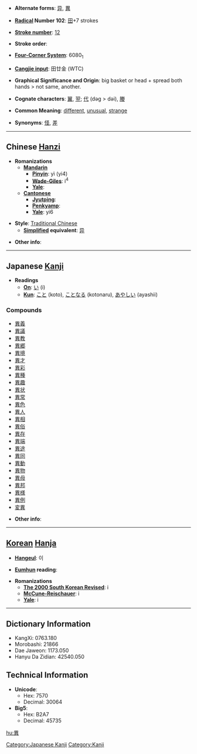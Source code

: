 * '''Alternate forms''': [[异]], [[異]]

* '''[[Wiktionary:Chinese radical index| Radical]] Number 102''': [[Wiktionary:Chinese radical index 田|田]]+7 strokes

* '''[[Wiktionary:Chinese total strokes index|Stroke number]]''': [[Wiktionary:Chinese total strokes index 12|12]]

* '''Stroke order''': 

* '''[[Wiktionary:Chinese four corner index|Four-Corner System]]''': 6080<sub>1</sub>

* '''[[Wiktionary:Chinese Cangjie index|Cangjie input]]''': 田廿金 (WTC)

* '''Graphical Significance and Origin''': big basket or head + spread both hands > not same, another.

* '''Cognate characters''': [[翼]], [[翌]]; [[代]] (dəg > dəi), [[媵]]

* '''Common Meaning''': [[different]], [[unusual]], [[strange]]

* '''Synonyms''': [[怪]], [[差]]

----

== Chinese [[Hanzi]] ==

* '''Romanizations'''
** '''[[Mandarin]]'''
*** '''[[Pinyin]]''': yì (yi4)
*** '''[[Wade-Giles]]''': i<sup>4</sup>
*** '''[[Yale]]''': 
** '''[[Cantonese]]'''
*** '''[[Jyutping]]''':
*** '''[[Penkyamp]]''': 
*** '''[[Yale]]''': yi6

* '''Style''': [[Traditional Chinese]] 
** '''[[Simplified Chinese|Simplified]] equivalent''': [[异]]

* '''Other info''': 

----

== Japanese [[Kanji]] ==

* '''Readings'''
** '''[[On]]''': [[い]] (i)
** '''[[Kun]]''': [[こと]] (koto), [[ことなる]] (kotonaru), [[あやしい]] (ayashii)

===Compounds===
*[[異義]]
*[[異議]]
*[[異教]]
*[[異郷]]
*[[異境]]
*[[異才]]
*[[異彩]]
*[[異種]]
*[[異趣]]
*[[異状]]
*[[異常]]
*[[異色]]
*[[異人]]
*[[異相]]
*[[異俗]]
*[[異存]]
*[[異端]]
*[[異途]]
*[[異同]]
*[[異動]]
*[[異物]]
*[[異母]]
*[[異邦]]
*[[異様]]
*[[異例]]
*[[変異]]

* '''Other info''':  

----

== [[Korean]] [[Hanja]] ==

* '''[[Hangeul]]''': 이

* '''[[Eumhun]] reading''': 

* '''Romanizations'''
** '''[[The 2000 South Korean Revised Romanization|The 2000 South Korean Revised]]''': i
** '''[[McCune-Reischauer]]''': i
** '''[[Yale]]''': i

----

== Dictionary Information ==

* KangXi: 0763.180
* Morobashi: 21866
* Dae Jaweon: 1173.050
* Hanyu Da Zidian: 42540.050

== Technical Information ==

* '''Unicode''':
** Hex: 7570
** Decimal: 30064
* '''Big5''':
** Hex: B2A7
** Decimal: 45735

[[Category:Japanese Kanji]]
[[Category:Kanji]]

[[hu:異]]